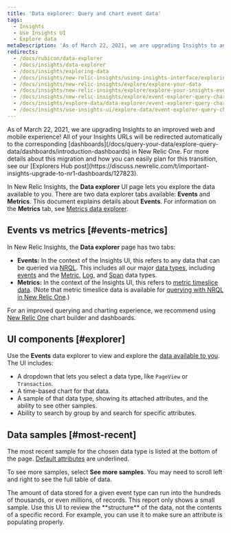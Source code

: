 ```yaml
---
title: 'Data explorer: Query and chart event data'
tags:
  - Insights
  - Use Insights UI
  - Explore data
metaDescription: 'As of March 22, 2021, we are upgrading Insights to an improved web and mobile experience with New Relic One Dashboards.'
redirects:
  - /docs/rubicon/data-explorer
  - /docs/insights/data-explorer
  - /docs/insights/exploring-data
  - /docs/insights/new-relic-insights/using-insights-interface/exploring-your-data
  - /docs/insights/new-relic-insights/explore/explore-your-data
  - /docs/insights/new-relic-insights/explore/explore-your-insights-event-data
  - /docs/insights/new-relic-insights/explore/event-explorer-query-chart-your-event-data
  - /docs/insights/explore-data/data-explorer/event-explorer-query-chart-your-event-data
  - /docs/insights/use-insights-ui/explore-data/event-explorer-query-chart-your-event-data
---
```


<Callout variant="important">
  As of March 22, 2021, we are upgrading Insights to an improved web and mobile experience! All of your Insights URLs will be redirected automatically to the corresponding [dashboards](/docs/query-your-data/explore-query-data/dashboards/introduction-dashboards) in New Relic One. For more details about this migration and how you can easily plan for this transition, see our [Explorers Hub post](https://discuss.newrelic.com/t/important-insights-upgrade-to-nr1-dashboards/127823).
</Callout>

In New Relic Insights, the **Data explorer** UI page lets you explore the data available to you. There are two data explorer tabs available: **Events** and **Metrics**. This document explains details about **Events**. For information on the **Metrics** tab, see [Metrics data explorer](/docs/insights/use-insights-ui/explore-data/metric-explorer-search-chart-metrics-sent-new-relic-agents).

## Events vs metrics [#events-metrics]

In New Relic Insights, the **Data explorer** page has two tabs:

* **Events:** In the context of the Insights UI, this refers to any data that can be queried via [NRQL](/docs/query-data/nrql-new-relic-query-language/getting-started/introduction-nrql#what-you-can-query). This includes all our major [data types](/docs/using-new-relic/data/understand-data/new-relic-data-types), including [events](/docs/using-new-relic/data/understand-data/new-relic-data-types#event-data) and the [Metric](/docs/using-new-relic/data/understand-data/new-relic-data-types#dimensional-metrics), [Log](/docs/using-new-relic/data/understand-data/new-relic-data-types#log-data), and [Span](/docs/using-new-relic/data/understand-data/new-relic-data-types#trace-data) data types.
* **Metrics:** In the context of the Insights UI, this refers to [metric timeslice data](/docs/using-new-relic/data/understand-data/new-relic-data-types#timeslice-data). (Note that metric timeslice data is available for [querying with NRQL in New Relic One](/docs/query-data/nrql-new-relic-query-language/nrql-query-tutorials/query-metric-timeslice-data-nrql).)

For an improved querying and charting experience, we recommend using [New Relic One](/docs/new-relic-one/use-new-relic-one/get-started/introduction-new-relic-one) chart builder and dashboards.

## UI components [#explorer]

Use the **Events** data explorer to view and explore the [data available to you](#events-metrics). The UI includes:

* A dropdown that lets you select a data type, like `PageView` or `Transaction`.
* A time-based chart for that data.
* A sample of that data type, showing its attached attributes, and the ability to see other samples.
* Ability to search by group by and search for specific attributes.

## Data samples [#most-recent]

The most recent sample for the chosen data type is listed at the bottom of the page. [Default attributes](/docs/insights/new-relic-insights/decorating-events/insights-attributes) are underlined.

To see more samples, select **See more samples**. You may need to scroll left and right to see the full table of data.

<Callout variant="caution">
  The amount of data stored for a given event type can run into the hundreds of thousands, or even millions, of records. This report only shows a small sample. Use this UI to review the **structure** of the data, not the contents of a specific record. For example, you can use it to make sure an attribute is populating properly.
</Callout>
